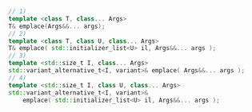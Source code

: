 ```cpp
// 1)
template <class T, class... Args>
T& emplace(Args&&... args);
// 2)
template <class T, class U, class... Args>
T& emplace( std::initializer_list<U> il, Args&&... args );
// 3)
template <std::size_t I, class... Args>
std::variant_alternative_t<I, variant>& emplace( Args&&... args );
// 4)
template <std::size_t I, class U, class... Args>
std::variant_alternative_t<I, variant>&
    emplace( std::initializer_list<U> il, Args&&... args );
```